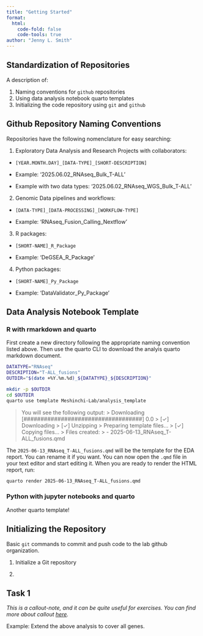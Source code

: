 ```yaml
---
title: "Getting Started"
format: 
  html:
    code-fold: false
    code-tools: true
author: "Jenny L. Smith"
---
```


::: callout-tip
## Standardization of Repositories

A description of:

1.  Naming conventions for `github` repositories
2.  Using data analysis notebook quarto templates
3.  Initializing the code repository using `git` and `github`
:::

## Github Repository Naming Conventions

Repositories have the following nomenclature for easy searching:

1.  Exploratory Data Analysis and Research Projects with collaborators:

-   `[YEAR.MONTH.DAY]_[DATA-TYPE]_[SHORT-DESCRIPTION]`

-   Example: '2025.06.02_RNAseq_Bulk_T-ALL'

-   Example with two data types: '2025.06.02_RNAseq_WGS_Bulk_T-ALL'

2.  Genomic Data pipelines and workflows:

-   `[DATA-TYPE]_[DATA-PROCESSING]_[WORKFLOW-TYPE]`

-   Example: 'RNAseq_Fusion_Calling_Nextflow'

3. R packages:

-   `[SHORT-NAME]_R_Package`

-   Example: 'DeGSEA_R_Package'

4. Python packages:

-   `[SHORT-NAME]_Py_Package`

-   Example: 'DataValidator_Py_Package'

## Data Analysis Notebook Template

::: panel-tabset

### R with rmarkdown and quarto

First create a new directory following the appropriate naming convention listed above. Then use the quarto CLI to download the analyis quarto markdown document. 

``` bash
DATATYPE="RNAseq" 
DESCRIPTION="T-ALL_fusions" 
OUTDIR="$(date +%Y.%m.%d)_${DATATYPE}_${DESCRIPTION}"

mkdir -p $OUTDIR
cd $OUTDIR
quarto use template Meshinchi-Lab/analysis_template
```

> You will see the following output: \> Downloading \[###################################\] 0.0 \> \[✓\] Downloading \> \[✓\] Unzipping \> Preparing template files... \> \[✓\] Copying files... \> Files created: \> - 2025-06-13_RNAseq_T-ALL_fusions.qmd

The `2025-06-13_RNAseq_T-ALL_fusions.qmd` will be the template for the EDA report. You can rename it if you want. You can now open the `.qmd` file in your text editor and start editing it. When you are ready to render the HTML report, run:

``` bash
quarto render 2025-06-13_RNAseq_T-ALL_fusions.qmd
```

### Python with jupyter notebooks and quarto

Another quarto template!

:::

## Initializing the Repository

Basic `git` commands to commit and push code to the lab github organization.

1. Initialize a Git repository 

2. 


::: callout-note
## Task 1

*This is a callout-note, and it can be quite useful for exercises. You can find more about callout [here](https://quarto.org/docs/authoring/callouts.html).*

Example: Extend the above analysis to cover all genes.
:::